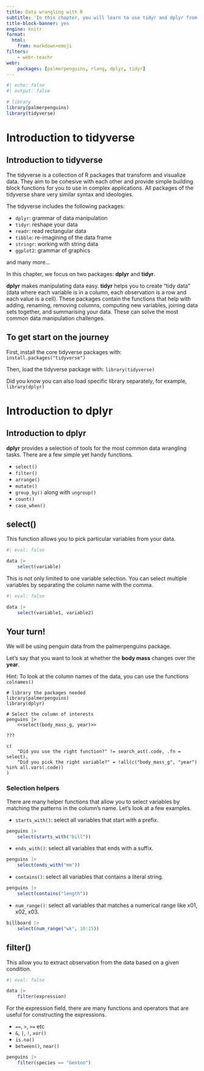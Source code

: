 ```yaml
---
title: Data wrangling with R
subtitle: 'In this chapter, you will learn to use tidyr and dplyr from the tidyverse in R for tidying your data set and data maniplulation.'
title-block-banner: yes
engine: knitr
format:
  html:
    from: markdown+emoji
filters:
    - webr-teachr
webr:
    packages: [palmerpenguins, rlang, dplyr, tidyr]
---
```


```r
#| echo: false
#| output: false

# library
library(palmerpenguins)
library(tidyverse)
```

# Introduction to tidyverse

## Introduction to tidyverse

The tidyverse is a collection of R packages that transform and visualize data. They aim to be cohesive with each other and provide simple building block functions for you to use in complex applications. All packages of the tidyverse share very similar syntax and ideologies.

The tidyverse includes the following packages:

* `dplyr`: grammar of data manipulation
* `tidyr`: reshape your data
* `readr`: read rectangular data
* `tibble`: re-imagining of the data frame
* `stringr`: working with string data
* `ggplot2`: grammar of graphics

and many more...

In this chapter, we focus on two packages: **dplyr** and **tidyr**.

**dplyr** makes manipulating data easy. **tidyr** helps you to create "tidy data" (data where each variable is in a column, each observation is a row and each value is a cell). These packages contain the functions that help with adding, renaming, removing columns, computing new variables, joining data sets together, and summarising your data. These can solve the most common data manipulation challenges.


::: {.callout-caution}
## To get start on the journey

First, install the core tidyverse packages with: `install.packages("tidyverse")`

Then, load the tidyverse package with: `library(tidyverse)`
:::

::: {.callout-tip}
Did you know you can also load specific library separately, for example, `library(dplyr)`
:::

# Introduction to dplyr

## Introduction to dplyr

**dplyr** provides a selection of tools for the most common data wrangling tasks. There are a few simple yet handy functions.

* `select()`
* `filter()`
* `arrange()`
* `mutate()`
* `group_by()` along with `ungroup()`
* `count()`
* `case_when()`


## select()

This function allows you to pick particular variables from your data.

```r
#| eval: false

data |>
    select(variable)
```

This is not only limited to one variable selection. You can select multiple variables by separating the column name with the comma.

```r
#| eval: false

data |>
    select(variable1, variable2)
```

::: {.callout-caution}
## Your turn!
We will be using penguin data from the palmerpenguins package.

Let's say that you want to look at whether the **body mass** changes over the **year**.

Hint: To look at the column names of the data, you can use the functions `colnames()`
:::

```webr-teachr
# library the packages needed
library(palmerpenguins)
library(dplyr)

# Select the column of interests
penguins |>
    <<select(body_mass_g, year)>>

???

c(
    "Did you use the right function?" != search_ast(.code, .fn = select),
    "Did you pick the right variable?" = !all(c("body_mass_g", "year") %in% all.vars(.code))
)
```

### Selection helpers

There are many helper functions that allow you to select variables by matching the patterns in the column's name. Let's look at a few examples.

* `starts_with()`: select all variables that start with a prefix.

```r
penguins |>
    select(starts_with("bill"))
```

* `ends_with()`: select all variables that ends with a suffix.

```r
penguins |>
    select(ends_with("mm"))
```

* `contains()`: select all variables that contains a literal string.

```r
penguins |>
    select(contains("length"))
```

* `num_range()`: select all variables that matches a numerical range like x01, x02, x03.

```r
billboard |> 
    select(num_range("wk", 10:15))
```


## filter()

This allow you to extract observation from the data based on a given condition.

```r
#| eval: false

data |>
    filter(expression)
```

For the expression field, there are many functions and operators that are useful for constructing the expressions.

* `==`, `>`, `>=` etc
* `&`, `|`, `!`, `xor()`
* `is.na()`
* `between()`, `near()`

```r
penguins |>
    filter(species == "Gentoo")
```





